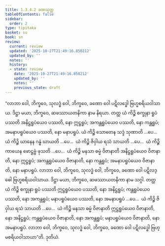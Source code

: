 ```yaml
---
title: 1.3.4.2 ခဏသုတ္တ
tableOfContents: false
sidebar:
  order: 2
type: tipitaka
basket: su
book: sn
review:
  current: review
  updated: '2025-10-27T21:49:16.850212'
  updated_by: ''
  notes: ''
  history:
  - state: review
    date: '2025-10-27T21:49:16.850212'
    updated_by: ''
    notes: ''
    previous_state: draft
---
```



<ReviewStatus review={frontmatter.review} showDetails={true} />

<HypothesisAnnotation frontmatter={frontmatter} />

<DynamicBreadcrumb />

<Division number="135" book="sn" e="ch" v="18" p="299">

<Paragraph number="777" book="sn">
“လာဘာ ဝေါ, ဘိက္ခဝေ, သုလဒ္ဓံ ဝေါ, ဘိက္ခဝေ, ခဏော ဝေါ ပဋိလဒ္ဓေါ ဗြဟ္မစရိယဝါသာယ. ဒိဋ္ဌာ မယာ, ဘိက္ခဝေ, ဆဖဿာယတနိကာ နာမ နိရယာ. တတ္ထ ယံ ကိဉ္စိ စက္ခုနာ ရူပံ ပဿတိ အနိဋ္ဌရူပံယေဝ ပဿတိ, နော ဣဋ္ဌရူပံ; အကန္တရူပံယေဝ ပဿတိ, နော ကန္တရူပံ; အမနာပရူပံယေဝ ပဿတိ, နော မနာပရူပံ. ယံ ကိဉ္စိ သောတေန သဒ္ဒံ သုဏာတိ …ပေ…  ယံ ကိဉ္စိ ဃာနေန ဂန္ဓံ ဃာယတိ …ပေ…  ယံ ကိဉ္စိ ဇိဝှါယ ရသံ သာယတိ …ပေ…  ယံ ကိဉ္စိ ကာယေန ဖောဋ္ဌဗ္ဗံ ဖုသတိ …ပေ…  ယံ ကိဉ္စိ မနသာ ဓမ္မံ ဝိဇာနာတိ အနိဋ္ဌရူပံယေဝ ဝိဇာနာတိ, နော ဣဋ္ဌရူပံ; အကန္တရူပံယေဝ ဝိဇာနာတိ, နော ကန္တရူပံ; အမနာပရူပံယေဝ ဝိဇာနာတိ, နော မနာပရူပံ. လာဘာ ဝေါ, ဘိက္ခဝေ, သုလဒ္ဓံ ဝေါ, ဘိက္ခဝေ, ခဏော ဝေါ ပဋိလဒ္ဓေါ ဗြဟ္မစရိယဝါသာယ. ဒိဋ္ဌာ မယာ, ဘိက္ခဝေ, ဆဖဿာယတနိကာ နာမ သဂ္ဂါ. တတ္ထ ယံ ကိဉ္စိ စက္ခုနာ ရူပံ ပဿတိ ဣဋ္ဌရူပံယေဝ ပဿတိ, နော အနိဋ္ဌရူပံ; ကန္တရူပံယေဝ ပဿတိ, နော အကန္တရူပံ; မနာပရူပံယေဝ ပဿတိ, နော အမနာပရူပံ …ပေ…  ယံ ကိဉ္စိ ဇိဝှါယ ရသံ သာယတိ …ပေ…  ယံ ကိဉ္စိ မနသာ ဓမ္မံ ဝိဇာနာတိ ဣဋ္ဌရူပံယေဝ ဝိဇာနာတိ, နော အနိဋ္ဌရူပံ; ကန္တရူပံယေဝ ဝိဇာနာတိ, နော အကန္တရူပံ; မနာပရူပံယေဝ ဝိဇာနာတိ, နော အမနာပရူပံ. လာဘာ ဝေါ, ဘိက္ခဝေ, သုလဒ္ဓံ ဝေါ, ဘိက္ခဝေ, ခဏော ဝေါ ပဋိလဒ္ဓေါ ဗြဟ္မစရိယဝါသာယာ”တိ.

</Paragraph>
</Division>

<Paragraph number="778" type="center" book="sn">
ဒုတိယံ.
</Paragraph>